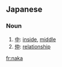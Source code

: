 ==Japanese==
===Noun===
{{ja-noun|r|hira=なか}}
#[[中]]: [[inside]], [[middle]]
#[[仲]]: [[relationship]]

[[fr:naka]]